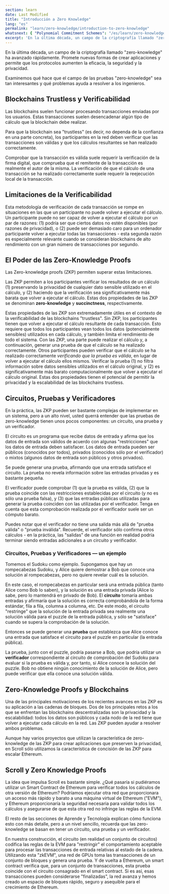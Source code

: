 ```yaml
---
section: learn
date: Last Modified
title: "Introducción a Zero Knowledge"
lang: "es"
permalink: "learn/zero-knowledge/introduction-to-zero-knowledge"
whatsnext: { "Polynomial Commitment Schemes": "/es/learn/zero-knowledge/polynomial-commitment-schemes" }
excerpt: 'En la última década, un campo de la criptografía llamado "zero-knowledge" ha avanzado rápidamente. Promete nuevas formas de crear aplicaciones y permite que los protocolos aumenten la eficacia, la seguridad y la privacidad.'
---
```



En la última década, un campo de la criptografía llamado "zero-knowledge" ha avanzado rápidamente. Promete nuevas formas de crear aplicaciones y permite que los protocolos aumenten la eficacia, la seguridad y la privacidad.

Examinemos qué hace que el campo de las pruebas "zero-knowledge" sea tan interesantes y qué problemas ayuda a resolver a los ingenieros.

## Blockchains Trustless y Verificabilidad

Las blockchains suelen funcionar procesando transacciones enviadas por los usuarios. Estas transacciones suelen desencadenar algún tipo de cálculo que la blockchain debe realizar.

Para que la blockchain sea "trustless" (es decir, no dependa de la confianza en una parte concreta), los participantes en la red deben verificar que las transacciones son válidas y que los cálculos resultantes se han realizado correctamente.

Comprobar que la transacción es válida suele requerir la verificación de la firma digital, que comprueba que el remitente de la transacción es realmente el autor de la misma. La verificación de que el cálculo de una transacción se ha realizado correctamente suele requerir la reejecución local de la transacción.

## Limitaciones de la Verificabilidad

Esta metodología de verificación de cada transacción se rompe en situaciones en las que un participante no puede volver a ejecutar el cálculo. Un participante puede no ser capaz de volver a ejecutar el cálculo por un par de razones: (1) podría ser que ciertos datos no estén disponibles (por razones de privacidad), o (2) puede ser demasiado caro para un ordenador participante volver a ejecutar todas las transacciones - esta segunda razón es especialmente relevante cuando se consideran blockchains de alto rendimiento con un gran número de transacciones por segundo.

## El Poder de las Zero-Knowledge Proofs

Las Zero-knowledge proofs (ZKP) permiten superar estas limitaciones.

Las ZKP permiten a los participantes verificar los resultados de un cálculo (1) preservando la privacidad de cualquier dato sensible utilizado en el cálculo, y (2) haciendo que la verificación sea significativamente más barata que volver a ejecutar el cálculo. Estas dos propiedades de las ZKP se denominan **zero-knowledge** y **succinctness**, respectivamente.

Estas propiedades de las ZKP son extremadamente útiles en el contexto de la verificabilidad de las blockchains "trustless". Sin ZKP, los participantes tienen que volver a ejecutar el cálculo resultante de cada transacción. Esto requiere que todos los participantes vean todos los datos (potencialmente sensibles) utilizados en cada cálculo, y también limita el rendimiento de todo el sistema. Con las ZKP, una parte puede realizar el cálculo y, a continuación, generar una prueba de que el cálculo se ha realizado correctamente. Otros participantes pueden verificar que el cálculo se ha realizado correctamente _verificando que la prueba es válida_, en lugar de volver a ejecutar el cálculo ellos mismos. Verificar la prueba (1) no filtra información sobre datos sensibles utilizados en el cálculo original, y (2) es significativamente más barato computacionalmente que volver a ejecutar el cálculo original. Estas dos propiedades tienen el potencial de permitir la privacidad y la escalabilidad de las blockchains trustless.

## Circuitos, Pruebas y Verificadores

En la práctica, las ZKP pueden ser bastante complejas de implementar en un sistema, pero a un alto nivel, usted querrá entender que las pruebas de zero-knowledge tienen unos pocos componentes: un circuito, una prueba y un verificador.

El circuito es un programa que recibe datos de entrada y afirma que los datos de entrada son válidos de acuerdo con algunas "restricciones" que los datos de entrada deben satisfacer. Los datos de entrada pueden ser públicos (conocidos por todos), privados (conocidos sólo por el verificador) o mixtos (algunos datos de entrada son públicos y otros privados).

Se puede generar una prueba, afirmando que una entrada satisface el circuito. La prueba no revela información sobre las entradas privadas y es bastante pequeña.

El verificador puede comprobar (1) que la prueba es válida, (2) que la prueba coincide con las restricciones establecidas por el circuito (y no es sólo una prueba falsa), y (3) que las entradas públicas utilizadas para generar la prueba coinciden con las utilizadas por el verificador. Tenga en cuenta que esta comprobación realizada por el verificador suele ser un cómputo barato.

<Aside type="tip" title="">
  Puedes notar que el verificador no tiene una salida más allá de "prueba válida" o "prueba inválida". Recuerde, el
  verificador sólo confirma otros cálculos - en la práctica, las "salidas" de una función en realidad podría terminar siendo
  entradas adicionales a un circuito y verificador.
</Aside>

### Circuitos, Pruebas y Verificadores — un ejemplo

Tomemos el Sudoku como ejemplo. Supongamos que hay un rompecabezas Sudoku, y Alice quiere demostrar a Bob que conoce una solución al rompecabezas, pero no quiere revelar cuál es la solución.

En este caso, el rompecabezas en particular será una entrada pública (tanto Alice como Bob lo saben), y la solución es una entrada privada (Alice lo sabe, pero lo mantendrá en privado de Bob). El **circuito** tomaría ambas entradas y afirmaría que la solución es correcta comprobándola de la forma estándar, fila a fila, columna a columna, etc. De este modo, el circuito "restringe" que la solución de la entrada privada sea realmente una solución válida para el puzzle de la entrada pública, y sólo se "satisface" cuando se supera la comprobación de la solución.

Entonces se puede generar una **prueba** que establezca que Alice conoce una entrada que satisface el circuito para el puzzle en particular (la entrada pública).

La prueba, junto con el puzzle, podría pasarse a Bob, que podría utilizar un **verificador** correspondiente al circuito de comprobación del Sudoku para evaluar si la prueba es válida y, por tanto, si Alice conoce la solución del puzzle. Bob no obtiene ningún conocimiento de la solución de Alice, pero puede verificar que ella conoce una solución válida.

## Zero-Knowledge Proofs y Blockchains

Una de las principales motivaciones de los recientes avances en las ZKP es su aplicación a las cadenas de bloques. Dos de los principales retos a los que se enfrentan las blockchains descentralizadas son la privacidad y la escalabilidad: todos los datos son públicos y cada nodo de la red tiene que volver a ejecutar cada cálculo en la red. Las ZKP pueden ayudar a resolver ambos problemas.

Aunque hay varios proyectos que utilizan la característica de zero-knowledge de las ZKP para crear aplicaciones que preserven la privacidad, en Scroll sólo utilizamos la característica de concisión de las ZKP para escalar Ethereum.

## Scroll y Zero Knowledge Proofs

La idea que impulsa Scroll es bastante simple. ¿Qué pasaría si pudiéramos utilizar un Smart Contract de Ethereum para verificar todos los cálculos de otra versión de Ethereum? Podríamos ejecutar otra red que proporcionara un acceso más rápido y barato a una máquina virtual de Ethereum ("EVM"), y Ethereum proporcionaría la seguridad necesaria para validar todos los cálculos y asegurarse de que esta otra red no infringe las reglas de la EVM.

El resto de las secciones de Aprende y Tecnología explican cómo funciona esto con más detalle, pero a un nivel sencillo, recuerda que las zero-knowledge se basan en tener un circuito, una prueba y un verificador.

En nuestra construcción, el circuito (en realidad un conjunto de circuitos) codifica las reglas de la EVM para "restringir" el comportamiento aceptable para procesar las transacciones de entrada relativas al estado de la cadena. Utilizando esta "zkEVM", una red de GPUs toma las transacciones de un conjunto de bloques y genera una prueba. Y de vuelta a Ethereum, un smart contract verifica que, para un conjunto de transacciones, esta prueba coincide con el circuito consagrado en el smart contract. Si es así, esas transacciones pueden considerarse "finalizadas", la red avanza y hemos creado un espacio de bloques rápido, seguro y asequible para el crecimiento de Ethereum.
